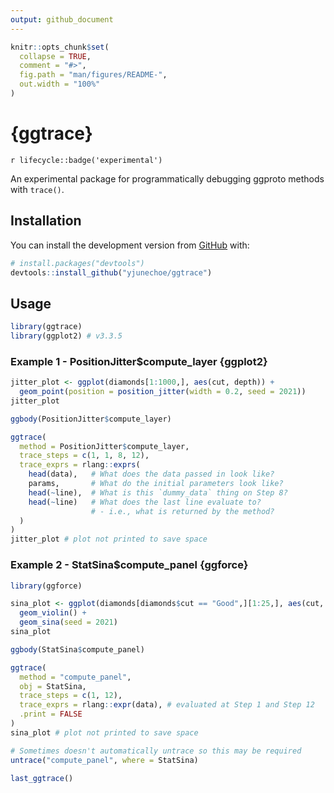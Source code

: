 ```yaml
---
output: github_document
---
```


<!-- README.md is generated from README.Rmd. Please edit that file -->

```r
knitr::opts_chunk$set(
  collapse = TRUE,
  comment = "#>",
  fig.path = "man/figures/README-",
  out.width = "100%"
)
```

# {ggtrace}

<!-- badges: start -->
`r lifecycle::badge('experimental')`
<!-- badges: end -->

An experimental package for programmatically debugging ggproto methods with `trace()`.

## Installation

You can install the development version from [GitHub](https://github.com/) with:

``` r
# install.packages("devtools")
devtools::install_github("yjunechoe/ggtrace")
```

## Usage

```r
library(ggtrace)
library(ggplot2) # v3.3.5
```

### Example 1 - PositionJitter$compute_layer {ggplot2}

```r
jitter_plot <- ggplot(diamonds[1:1000,], aes(cut, depth)) +
  geom_point(position = position_jitter(width = 0.2, seed = 2021))
jitter_plot
```

```r
ggbody(PositionJitter$compute_layer)
```

```r
ggtrace(
  method = PositionJitter$compute_layer,
  trace_steps = c(1, 1, 8, 12),
  trace_exprs = rlang::exprs(
    head(data),   # What does the data passed in look like?
    params,       # What do the initial parameters look like?
    head(~line),  # What is this `dummy_data` thing on Step 8?
    head(~line)   # What does the last line evaluate to?
                  # - i.e., what is returned by the method?
  )
)
jitter_plot # plot not printed to save space
```

### Example 2 - StatSina$compute_panel {ggforce}

```r
library(ggforce)

sina_plot <- ggplot(diamonds[diamonds$cut == "Good",][1:25,], aes(cut, depth)) +
  geom_violin() +
  geom_sina(seed = 2021)
sina_plot
```

```r
ggbody(StatSina$compute_panel)
```

```r
ggtrace(
  method = "compute_panel",
  obj = StatSina,
  trace_steps = c(1, 12),
  trace_exprs = rlang::expr(data), # evaluated at Step 1 and Step 12
  .print = FALSE
)
sina_plot # plot not printed to save space

# Sometimes doesn't automatically untrace so this may be required
untrace("compute_panel", where = StatSina)
```

```r
last_ggtrace()
```


